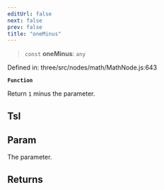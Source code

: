 ```yaml
---
editUrl: false
next: false
prev: false
title: "oneMinus"
---
```


> `const` **oneMinus**: `any`

Defined in: three/src/nodes/math/MathNode.js:643

**`Function`**

Return `1` minus the parameter.

## Tsl

## Param

The parameter.

## Returns
